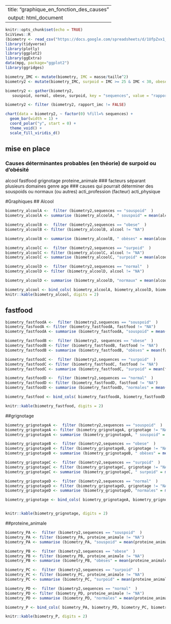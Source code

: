 
---
title: "graphique_en_fonction_des_causes"
output: html_document
---

```r
knitr::opts_chunk$set(echo = TRUE)
SciViews::R
(biometry <- read_csv("https://docs.google.com/spreadsheets/d/1UfpZvx1_nd7d10vIMAfGVZ1vWyIuzeiKxPL0jfkNSQM/export?format=csv", locale = locale(decimal_mark = ",")))
library(tidyverse)
library(plotly)
library(ggplot2)
library(ggExtra)
data(mpg, package="ggplot2")
library(ggridges)

biometry_IMC <- mutate(biometry, IMC = masse/taille^2)
biometry2 <- mutate(biometry_IMC, surpoid = IMC >= 25 & IMC < 30, obese = IMC> 30, normal = IMC <25 & IMC >= 18.5 , souspoid = IMC < 18.5)

biometry2 <- gather(biometry2,
   souspoid, normal, obese, surpoid, key = "sequences", value = "rapport_imc")

biometry2 <- filter (biometry2, rapport_imc != FALSE)

chart(data = biometry2, ~ factor(0) %fill=% sequences) +
  geom_bar(width = 1) + 
  coord_polar("y", start = 0) +
  theme_void() +
  scale_fill_viridis_d()

```
## mise en place
### Causes déterminantes probables (en théorie) de surpoid ou d'obésité
alcool
fastfood
grignotage
proteine_animale
### facteurs séparant plusieurs domaines
genre
age
### causes qui pourrait déterminer des souspoids ou normaux (ou autres)
acti_profession (facteur)
acti_physique 

#Graphiques
## Alcool
```r
biometry_alcoolA <-  filter (biometry2,sequences == "souspoid"  )
biometry_alcoolA <- summarise (biometry_alcoolA, " souspoid" = mean(alcool))

biometry_alcoolB <-  filter (biometry2,sequences == "obese"  )
biometry_alcoolB <- filter (biometry_alcoolB, alcool != "NA")

biometry_alcoolB <- summarise (biometry_alcoolB, " obèses" = mean(alcool))

biometry_alcoolC <-  filter (biometry2,sequences == "surpoid"  )
biometry_alcoolC <- filter (biometry_alcoolC, alcool != "NA")
biometry_alcoolC <- summarise (biometry_alcoolC, "surpoid" = mean(alcool))

biometry_alcoolD <-  filter (biometry2,sequences == "normal"  )
biometry_alcoolD <- filter (biometry_alcoolD, alcool != "NA")

biometry_alcoolD <- summarise (biometry_alcoolD, "normaux" = mean(alcool))

biometry_alcool <- bind_cols( biometry_alcoolA, biometry_alcoolD, biometry_alcoolC, biometry_alcoolB)
knitr::kable(biometry_alcool, digits = 2)

```

## fastfood
```r
biometry_fastfoodA <-  filter (biometry2,sequences == "souspoid"  )
biometry_fasfoodA <- filter (biometry_fastfoodA, fastfood != "NA")
biometry_fastfoodA <- summarise (biometry_fastfoodA, "souspoid" = mean(fastfood))

biometry_fastfoodB <-  filter (biometry2, sequences == "obese"  )
biometry_fastfoodB <- filter (biometry_fastfoodB, fastfood != "NA")
biometry_fastfoodB <- summarise (biometry_fastfoodB, "obèses" = mean(fastfood))

biometry_fastfoodC <-  filter (biometry2,sequences == "surpoid"  )
biometry_fastfoodC <- filter (biometry_fastfoodC, fastfood != "NA")
biometry_fastfoodC <- summarise (biometry_fastfoodC, "surpoid" = mean(fastfood))

biometry_fastfoodD <-  filter (biometry2,sequences == "normal"  )
biometry_fastfoodD <- filter (biometry_fastfoodD, fastfood != "NA")
biometry_fastfoodD <- summarise (biometry_fastfoodD, "normales" = mean(fastfood))

biometry_fastfood <- bind_cols( biometry_fastfoodA, biometry_fastfoodD, biometry_fastfoodC, biometry_fastfoodB)

knitr::kable(biometry_fastfood, digits = 2)

```

##grignotage
```r
biometry_grignotageA <-  filter (biometry2,sequences == "souspoid"  )
biometry_grignotageA <- filter (biometry_grignotageA, grignotage != "NA")
biometry_grignotageA <- summarise (biometry_grignotageA, " souspoid" = mean(grignotage))

biometry_grignotageB <-  filter (biometry2,sequences == "obese"  )
biometry_grignotageB <- filter (biometry_grignotageB, grignotage != "NA")
biometry_grignotageB <- summarise (biometry_grignotageB, " obèses" = mean(grignotage))

biometry_grignotageC <-  filter (biometry2,sequences == "surpoid"  )
biometry_grignotageC <- filter (biometry_grignotageC, grignotage != "NA")
biometry_grignotageC <- summarise (biometry_grignotageC, " surpoid" = mean(grignotage))

biometry_grignotageD <-  filter (biometry2,sequences == "normal"  )
biometry_grignotageD <- filter (biometry_grignotageD, grignotage != "NA")
biometry_grignotageD <- summarise (biometry_grignotageD, "normales" = mean(grignotage))

biometry_grignotage <- bind_cols( biometry_grignotageA, biometry_grignotageD, biometry_grignotageC, biometry_grignotageB)


knitr::kable(biometry_grignotage, digits = 2)

```

##proteine_animale
```r
biometry_PA <-  filter (biometry2,sequences == "souspoid"  )
biometry_PA <- filter (biometry_PA, proteine_animale != "NA")
biometry_PA <- summarise (biometry_PA, "souspoid" = mean(proteine_animale))

biometry_PB <-  filter (biometry2,sequences == "obese"  )
biometry_PB <- filter (biometry_PB, proteine_animale != "NA")
biometry_PB <- summarise (biometry_PB, "obèses" = mean(proteine_animale))

biometry_PC <-  filter (biometry2,sequences == "surpoid"  )
biometry_PC <- filter (biometry_PC, proteine_animale != "NA")
biometry_PC <- summarise (biometry_PC, "surpoid" = mean(proteine_animale))

biometry_PD <-  filter (biometry2,sequences == "normal"  )
biometry_PD <- filter (biometry_PD, proteine_animale != "NA")
biometry_PD <- summarise (biometry_PD, "normales" = mean(proteine_animale))

biometry_P <- bind_cols( biometry_PA, biometry_PD, biometry_PC, biometry_PB)

knitr::kable(biometry_P, digits = 2)
```


